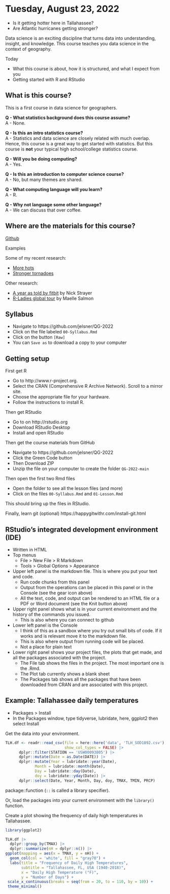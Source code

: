 # Tuesday, August 23, 2022 {-}

- Is it getting hotter here in Tallahassee?
- Are Atlantic hurricanes getting stronger?

Data science is an exciting discipline that turns data into understanding, insight, and knowledge. This course teaches you data science in the context of geography.

Today

- What this course is about, how it is structured, and what I expect from you
- Getting started with R and RStudio

## What is this course? {-}

This is a first course in data science for geographers.

**Q - What statistics background does this course assume?**  
A - None.

**Q - Is this an intro statistics course?**  
A - Statistics and data science are closely related with much overlap. Hence, this course is a great way to get started with statistics. But this course is **not** your typical high school/college statistics course.

**Q - Will you be doing computing?**   
A - Yes.

**Q - Is this an introduction to computer science course?**  
A - No, but many themes are shared.

**Q - What computing language will you learn?**  
A - R.

**Q - Why not language some other language?**  
A - We can discuss that over coffee.

## Where are the materials for this course? {-}

[Github](https://github.com/jelsner/QG-2022)

Examples

Some of my recent research:

- [More hots](https://eartharxiv.org/q4y8z/)
- [Stronger tornadoes](https://eartharxiv.org/wpkt9/)

Other research:

- [A year as told by fitbit](http://livefreeordichotomize.com/2017/12/27/a-year-as-told-by-fitbit/) by Nick Strayer
- [R-Ladies global tour](http://www.masalmon.eu/2017/10/06/globalrladiestour/) by Maelle Salmon

## Syllabus {-}

- Navigate to https://github.com/jelsner/QG-2022
- Click on the file labeled `00-Syllabus.Rmd`
- Click on the button `[Raw]`
- You can `Save as` to download a copy to your computer

## Getting setup {-}

First get R

* Go to http://www.r-project.org.
* Select the CRAN (Comprehensive R Archive Network). Scroll to a mirror site. 
* Choose the appropriate file for your hardware.
* Follow the instructions to install R.

Then get RStudio

* Go to on http://rstudio.org
* Download RStudio Desktop
* Install and open RStudio

Then get the course materials from GitHub

* Navigate to https://github.com/jelsner/QG-2022
* Click the Green Code button
* Then Download ZIP
* Unzip the file on your computer to create the folder `QG-2022-main`

Then open the first two Rmd files

* Open the folder to see all the lesson files (and more)
* Click on the files `00-Syllabus.Rmd` and `01-Lesson.Rmd`

This should bring up the files in RStudio.

Finally, learn git (optional) https://happygitwithr.com/install-git.html

## RStudio's integrated development environment (IDE) {-}

* Written in HTML
* Top menus
  + File > New File > R Markdown
  + Tools > Global Options > Appearance
  
* Upper left panel is the markdown file. This is where you put your text and code. 
  + Run code chunks from this panel 
  + Output from the operations can be placed in this panel or in the Console (see the gear icon above)
  + All the text, code, and output can be rendered to an HTML file or a PDF or Word document (see the Knit button above)
  
* Upper right panel shows what is in your current environment and the history of the commands you issued.
  + This is also where you can connect to github
  
* Lower left panel is the Console
  + I think of this as a sandbox where you try out small bits of code. If it works and is relevant move it to the markdown file.
  + This is also where output from running code will be placed.
  + Not a place for plain text
  
* Lower right panel shows your project files, the plots that get made, and all the packages associated with the project.
  + The File tab shows the files in the project. The most important one is the .Rmd.
  + The Plot tab currently shows a blank sheet
  + The Packages tab shows all the packages that have been downloaded from CRAN and are associated with this project.

## Example: Tallahassee daily temperatures {-}

- Packages > Install
- In the Packages window, type tidyverse, lubridate, here, ggplot2 then select Install

Get the data into your environment.

```r
TLH.df <- readr::read_csv(file = here::here('data', 'TLH_SOD1892.csv'),
                          show_col_types = FALSE) |>
      dplyr::filter(STATION == 'USW00093805') |>
      dplyr::mutate(Date = as.Date(DATE)) |>
      dplyr::mutate(Year = lubridate::year(Date), 
             Month = lubridate::month(Date), 
             Day = lubridate::day(Date),
             doy = lubridate::yday(Date)) |>
      dplyr::select(Date, Year, Month, Day, doy, TMAX, TMIN, PRCP)
```

package::function  (`::` is called a library specifier).

Or, load the packages into your current environment with the `library()` function.

Create a plot showing the frequency of daily high temperatures in Tallahassee.

```r
library(ggplot2)

TLH.df |>
  dplyr::group_by(TMAX) |>
  dplyr::summarize(nH = dplyr::n()) |>
ggplot(mapping = aes(x = TMAX, y = nH)) +
  geom_col(col = 'white', fill = "gray70") +
  labs(title = "Frequency of Daily High Temperatures",
       subtitle = "Tallahassee, FL, USA (1940-2018)",
       x = "Daily High Temperature (°F)",
       y = "Number of Days") +
 scale_x_continuous(breaks = seq(from = 20, to = 110, by = 10)) +
 theme_minimal()
```

